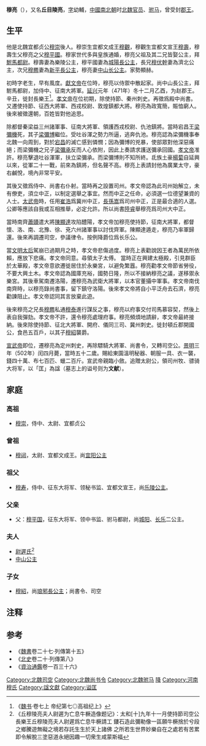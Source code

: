 '''穆亮'''（{{bd|450年|?|502年|catIdx=M}}），又名'''丘目陵亮'''，[[表字|字]]幼輔，[[中國|中國]][[南北朝|南北朝]]时[[北魏|北魏]][[官员|官员]]、[[驸马|驸马]]，曾受封[[郡王|郡王]]。

== 生平 ==

他是北魏宜都贞公[[穆崇|穆崇]]後人。穆崇生宜都文成王[[穆觀|穆觀]]，穆觀生宜都文宣王[[穆壽|穆壽]]，穆壽生父穆亮之父[[穆平國|穆平國]]。穆家世代多與皇族通婚，穆亮父祖及其二兄皆娶公主，拜[[駙馬都尉|駙馬都尉]]。穆壽妻為樂陵公主，穆平國妻為[[城阳公主_(北魏)|城陽長公主]]，長兄[[穆伏幹|穆伏幹]]妻為濟北公主，次兄[[穆羆|穆羆]]妻為[[新平長公主|新平長公主]]，穆亮妻[[中山公主_(北魏)|中山长公主]]。家勢顯赫。

初時字老生，早有風度。[[拓跋弘|獻文帝]]在位時，穆亮以侍禦中散起家。尚中山長公主，拜駙馬都尉，加侍中、征南大將軍。[[延兴_(北魏)|延兴]]元年（471年）冬十二月乙酉，为赵郡王。辛丑，徙封長樂王<ref>《[[魏书|魏书]]·卷七上 帝纪第七◎高祖纪上》</ref>。[[元宏|孝文帝]]在位初期，除使持節、秦州刺史。再徵爲殿中尚書。又遷使持節、征西大將軍、西戎校尉、敦煌鎮都大將。穆亮為政寬簡，賑恤窮人。後來被徵還朝，百姓皆對他追思。

除都督秦梁益三州諸軍事、征南大將軍、領護西戎校尉、仇池鎮將。當時宕昌王[[梁彌機|梁彌機]]死，其子[[梁彌博_(前)|梁彌博]]繼位。受吐谷渾之勢力所逼，逃奔仇池。穆亮認為梁彌機事奉北魏一向周到，對於[[宕昌國|宕昌]]的滅亡感到憐憫；因為彌博的兇暴，使部眾對他深惡痛絕；而梁彌機之兄子[[梁彌承|梁彌承]]反而人心依附，因此上奏請求護送彌承回國。[[孝文帝|孝文帝]]准許。穆亮擊退吐谷渾軍，扶立梁彌承。而梁彌博則不知所終。氐族土豪[[楊蔔|楊蔔]]自延興以來，從軍二十一戰，前來為鎮將，但名聲不高。穆亮上表請封他為廣業太守，豪右鹹悅，境內非常平安。

其後又徵爲侍中、尚書右仆射。當時再之設置司州。孝文帝認為此司州始解立，未有僚吏，須立中正，以制定選舉之事宜。然而中正之任命，必須選一位德望兼資的人士。[[拓跋燾|太武帝]]時，任用[[崔浩|崔浩]]爲冀州中正，[[長孫嵩|長孫嵩]]爲司州中正，正是最合適的人選。公卿等應該自我或互相推舉，必定允許。所以尚書[[陸睿|陸睿]]舉穆亮爲司州大中正。

當時南齊[[蕭賾|蕭賾]]遣大將[[陳顯達|陳顯達]]攻陷醴陽，孝文帝加穆亮使持節，征南大將軍，都督懷、洛、南、北豫、徐、兗六州諸軍事以討伐齊軍。陳顯達遁走，穆亮乃率軍歸還。後來再調遷司空，參議律令。按例降爵位爲长乐公。

當[[文成文明皇后|文明太后]]駕崩已過期月之時，孝文帝悲傷過度。穆亮上表勸說因王者為萬民所依賴，應放下悲痛。孝文帝同意。尋領太子太傅。 當時正在興建太極殿，引見群臣於太華殿，孝文帝意欲遷徙居住於永樂宮，以避免繁囂。穆亮勸孝文帝節省勞役，不要大興土木。孝文帝認為國庫充裕，國勢日隆，所以不接納穆亮之議，遂移禦永樂宮。其後車駕南遷洛陽，遷穆亮為武衛大將軍，以本官董攝中軍事。孝文帝南伐南齊時，以穆亮錄尚書事，留下鎮守洛陽。後來孝文帝將自小平泛舟去石濟，穆亮勸諫阻止。孝文帝認同其言放棄此遊。

後來穆亮之兄長[[穆羆|穆羆]]私通[[穆泰|穆泰]]進行謀反之事，穆亮以府事交付司馬慕容契，然後上表自我彈劾。孝文帝不許，還令穆亮處理府事。穆亮頻煩地請辭，孝文帝最終接納。後來除使持節、征北大將軍、開府、儀同三司、冀州刺史。徙封頓丘郡開國公，食邑五百戶，以其子[[穆紹|穆紹]]襲爵。

[[元恪|宣武帝]]即位，遷穆亮為定州刺史，再除驃騎大將軍、尚書令，又轉司空公。[[景明|景明]]三年（502年）闰四月薨，當時五十二歲。賜給東園溫明秘器、朝服一具、衣一襲，錢四十萬、布七百匹、蠟二百斤。宣武帝親臨小斂。追贈太尉公，領司州牧、骠骑大将军，以「匡」為諡（墓志上的谥号则为'''文献'''）。

==家庭==
===高祖===
*[[穆崇|穆崇]]，侍中、太尉、宜都贞公

===曾祖===
*[[穆觀|穆闼]]，太尉、宜都文成王。尚[[宜阳公主|宜阳公主]]

===祖父===
* [[穆寿|穆寿]]，侍中、征东大将军、领秘书监、宜都文宣王，尚[[乐陵公主|乐陵公主]]。

===父亲===
* 父：[[穆平国|穆平国]]，征东大将军、领中书监、驸马都尉，尚[[城阳公主_(北魏)|城阳]]、[[长乐公主_(拓跋晃)|长乐]]二公主。

===夫人===
*[[尉遲氏|尉遲氏]]<ref>《丘穆陵亮夫人尉遲为亡息牛橛造像题记》：太和[十]九年十一月使持節司空公長樂王丘穆陵亮夫人尉遲爲亡息牛橛請工 鏤石造此彌勒像一區願牛橛捨於兮段之鄉騰遊無礙之境若存託生生於天上諸佛 之所若生世界妙樂自在之處若有苦累即令解脫三塗惡道永絕因趣一切衆生咸蒙斯福</ref>
*[[中山公主_(北魏)|中山公主]]

===子女===
*[[穆紹|穆紹]]，尚[[琅邪公主|琅邪長公主]]；尚書令、司空

== 注释 ==

<references/>

==参考==
*《[[魏書|魏書]]卷二十七·列傳第十五》
*《[[北史|北史]]卷二十·列傳第八》
*《[[資治通鑑|資治通鑑]]卷一百三十六》

[[Category:北魏司空|Category:北魏司空]]
[[Category:北魏尚书令|Category:北魏尚书令]]
[[Category:北魏驸马|Category:北魏驸马]]
[[Category:北魏异姓王爵|降]]
[[Category:河南穆氏|Category:河南穆氏]]
[[Category:諡文獻|Category:諡文獻]]
[[Category:谥匡|Category:谥匡]]